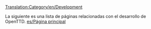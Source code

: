 [[Translation:Category/en/Development]]

La siguiente es una lista de páginas relacionadas con el desarrollo de OpenTTD.
{{es/Artículo principal}}
[[es/Página principal]]